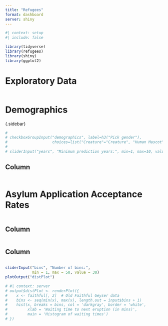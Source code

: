 ```yaml
---
title: "Refugees"
format: dashboard
server: shiny
---
```



```r
#| context: setup
#| include: false

library(tidyverse)
library(refugees)
library(shiny)
library(ggplot2)
```

# Exploratory Data
```r

```

# Demographics

{.sidebar}

```r
# 
# checkboxGroupInput("demographics", label=h3("Pick gender"),
#                    choices=list("Creature"="Creature", "Human Mascot"="Human Mascot", "Inanimate"="Inanimate" ), selected="Creature")
# 
# sliderInput("years", "Minimum prediction years:", min=1, max=10, value=5)

```
## Column
```r


```

# Asylum Application Acceptance Rates
```r

```
## Column
```r

```
## Column
```r

```


```r
sliderInput("bins", "Number of bins:", 
            min = 1, max = 50, value = 30)
plotOutput("distPlot")
```

```r
# #| context: server
# output$distPlot <- renderPlot({
#    x <- faithful[, 2]  # Old Faithful Geyser data
#    bins <- seq(min(x), max(x), length.out = input$bins + 1)
#    hist(x, breaks = bins, col = 'darkgray', border = 'white',
#         xlab = 'Waiting time to next eruption (in mins)',
#         main = 'Histogram of waiting times')
# })
```
